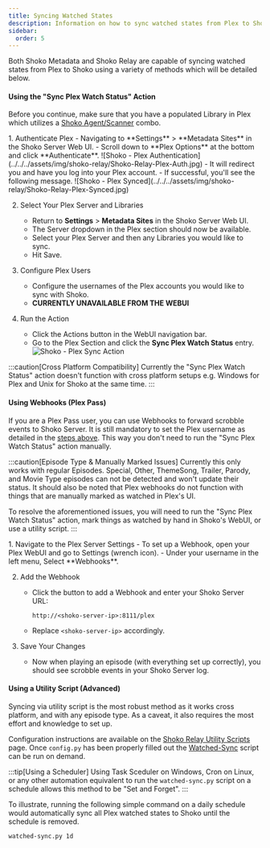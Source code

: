 ```yaml
---
title: Syncing Watched States
description: Information on how to sync watched states from Plex to Shoko.
sidebar:
  order: 5
---
```


Both Shoko Metadata and Shoko Relay are capable of syncing watched states from Plex to Shoko using a variety of methods which will be detailed below.

#### Using the "Sync Plex Watch Status" Action

Before you continue, make sure that you have a populated Library in Plex which utilizes a [Shoko Agent/Scanner](../installing-agents-scanners) combo.

<Steps>
1. Authenticate Plex
    - Navigating to **Settings** > **Metadata Sites** in the Shoko Server Web UI. 
    - Scroll down to **Plex Options** at the bottom and click **Authenticate**.
    ![Shoko - Plex Authentication](../../../assets/img/shoko-relay/Shoko-Relay-Plex-Auth.jpg)
    - It will redirect you and have you log into your Plex account.
    - If successful, you'll see the following message.
    ![Shoko - Plex Synced](../../../assets/img/shoko-relay/Shoko-Relay-Plex-Synced.jpg)

2. Select Your Plex Server and Libraries
    - Return to **Settings** > **Metadata Sites** in the Shoko Server Web UI.
    - The Server dropdown in the Plex section should now be available.
    - Select your Plex Server and then any Libraries you would like to sync.
    - Hit Save.

3. Configure Plex Users
    - Configure the usernames of the Plex accounts you would like to sync with Shoko.
    - **CURRENTLY UNAVAILABLE FROM THE WEBUI**

4. Run the Action
    - Click the Actions button in the WebUI navigation bar.
    - Go to the Plex Section and click the **Sync Plex Watch Status** entry.
      ![Shoko - Plex Sync Action](../../../assets/img/shoko-relay/Shoko-Relay-Plex-Sync-Action.jpg)
</Steps>

:::caution[Cross Platform Compatibility]
Currently the "Sync Plex Watch Status" action doesn't function with cross platform setups e.g. Windows for Plex and Unix for Shoko at the same time.
:::

#### Using Webhooks (Plex Pass)

If you are a Plex Pass user, you can use Webhooks to forward scrobble events to Shoko Server. It is still mandatory to set the Plex username as detailed in the [steps above](#using-the-sync-plex-watch-status-action). This way you don't need to run the "Sync Plex Watch Status" action manually.

:::caution[Episode Type & Manually Marked Issues]
Currently this only works with regular Episodes. Special, Other, ThemeSong, Trailer, Parody, and Movie Type episodes can not be detected and won't update their status. It should also be noted that Plex webhooks do not function with things that are manually marked as watched in Plex's UI.

To resolve the aforementioned issues, you will need to run the "Sync Plex Watch Status" action, mark things as watched by hand in Shoko's WebUI, or use a utility script.
:::

<Steps>
1. Navigate to the Plex Server Settings
    - To set up a Webhook, open your Plex WebUI and go to Settings (wrench icon).
    - Under your username in the left menu, Select **Webhooks**.

2. Add the Webhook
    - Click the button to add a Webhook and enter your Shoko Server URL:
      ```
      http://<shoko-server-ip>:8111/plex
      ```
    - Replace `<shoko-server-ip>` accordingly.

3. Save Your Changes
    - Now when playing an episode (with everything set up correctly), you should see scrobble events in your Shoko Server log.
</Steps>

#### Using a Utility Script (Advanced)

Syncing via utility script is the most robust method as it works cross platform, and with any episode type. As a caveat, it also requires the most effort and knowledge to set up.

Configuration instructions are available on the [Shoko Relay Utility Scripts](../shoko-relay-utility-scripts) page. Once `config.py` has been properly filled out the [Watched-Sync](../shoko-relay-utility-scripts/#watched-sync) script can be run on demand.

:::tip[Using a Scheduler]
Using Task Sceduler on Windows, Cron on Linux, or any other automation equivalent to run the `watched-sync.py` script on a schedule allows this method to be "Set and Forget".
:::

To illustrate, running the following simple command on a daily schedule would automatically sync all Plex watched states to Shoko until the schedule is removed.

```sh
watched-sync.py 1d
```
